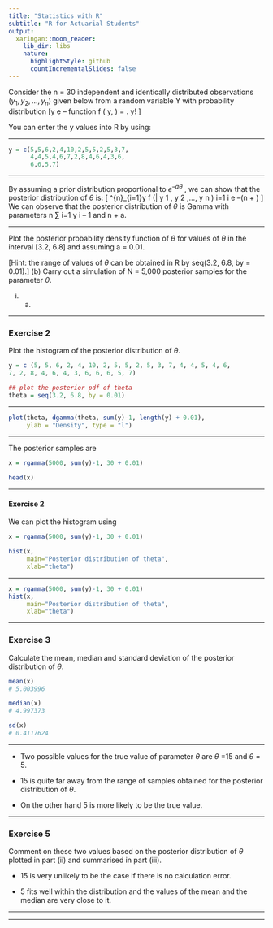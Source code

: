 ```yaml
---
title: "Statistics with R"
subtitle: "R for Actuarial Students"
output:
  xaringan::moon_reader:
    lib_dir: libs
    nature:
      highlightStyle: github
      countIncrementalSlides: false
---
```


Consider the n = 30 independent and identically distributed observations
$( y_1 , y_2 , \ldots, y_n )$ given below from a random variable Y with probability distribution
\[\theta y e –\theta
function f ( y, \theta) =
.
y! \]


You can enter the y values into R by using:


---

```r

y = c(5,5,6,2,4,10,2,5,5,2,5,3,7,     
      4,4,5,4,6,7,2,8,4,6,4,3,6,
      6,6,5,7)

```

---

By assuming a prior distribution proportional to $e^{–a\theta}$ , we can show that the posterior
distribution of $\theta$ is:
\[
\sum^{n}_{i=1}y
f (\theta | y 1 , y 2 ,..., y n ) \propto \theta i=1 i e –(n + \alpha) \theta
\]
We can observe that the posterior distribution of $\theta$ is Gamma with parameters
n
∑ i=1 y i – 1 and n + a.


---

Plot the posterior probability density function of $\theta$ for values of $\theta$ in
the interval [3.2, 6.8] and assuming a = 0.01.
		
[Hint: the range of values of $\theta$ can be obtained in R by
seq(3.2, 6.8, by = 0.01).]
(b)
Carry out a simulation of N = 5,000 posterior samples for the
parameter $\theta$.

(i) (a)

---

### Exercise 2


Plot the histogram of the posterior distribution of $\theta$.






```r
y = c (5, 5, 6, 2, 4, 10, 2, 5, 5, 2, 5, 3, 7, 4, 4, 5, 4, 6,
7, 2, 8, 4, 6, 4, 3, 6, 6, 6, 5, 7)

## plot the posterior pdf of theta
theta = seq(3.2, 6.8, by = 0.01)
```


---


```r
plot(theta, dgamma(theta, sum(y)-1, length(y) + 0.01), 
     ylab = "Density", type = "l")
```

---



The posterior samples are
```r
x = rgamma(5000, sum(y)-1, 30 + 0.01)
```

```r
head(x)
```

---

#### Exercise 2

We can plot the histogram using




```r
x = rgamma(5000, sum(y)-1, 30 + 0.01)

hist(x, 
     main="Posterior distribution of theta",
     xlab="theta")
```


---


```r
x = rgamma(5000, sum(y)-1, 30 + 0.01)
hist(x, 
     main="Posterior distribution of theta",
     xlab="theta")
```


---


### Exercise 3

Calculate the mean, median and standard deviation of the posterior distribution
of $\theta$.

```r
mean(x)
# 5.003996 

median(x)
# 4.997373

sd(x)
# 0.4117624 
```

---

* Two possible values for the true value of parameter $\theta$ are $\theta$ =15 and $\theta$ = 5.


* 15 is quite far away from the range of samples obtained for the posterior distribution
of $\theta$.

* On the other hand 5 is more likely to be the true value.


---

### Exercise 5


Comment on these two values based on the posterior distribution of $\theta$ plotted
in part (ii) and summarised in part (iii).



* 15 is very unlikely to be the case if there is no calculation error.

* 5 fits well within the distribution and the values of the mean and the median are very close to it.

---


---

